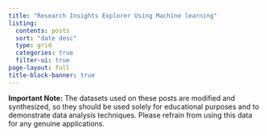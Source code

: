 ```yaml
---
title: "Research Insights Explorer Using Machine learning"
listing:
  contents: posts
  sort: "date desc"
  type: grid
  categories: true
  filter-ui: true
page-layout: full
title-block-banner: true
---
```


**Important Note:** The datasets used on these posts are modified and synthesized, so they should be used solely for educational purposes and to demonstrate data analysis techniques. Please refrain from using this data for any genuine applications.
